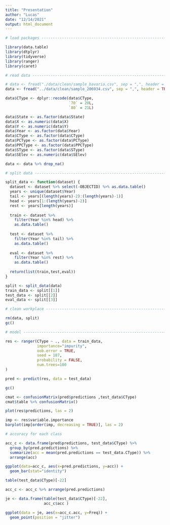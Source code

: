 ```yaml
---
title: "Presentation"
author: "Lucas"
date: "12/14/2021"
output: html_document
---
```


```r
# load packages -------------------------------------------------------------------------------

library(data.table)
library(dtplyr)
library(tidyverse)
library(ranger)
library(caret)
```

```r
# read data -----------------------------------------------------------------------------------

# data <- fread("./data/clean/sample_bavaria.csv", sep = ",", header = TRUE)
data <- fread("../data/clean/sample_206934.csv", sep = ",", header = TRUE)

data$CType <- dplyr::recode(data$CType, 
                            `70` = 20L,
                            `80` = 21L)

data$State <- as.factor(data$State)
data$X <- as.numeric(data$X)
data$Y <- as.numeric(data$Y)
data$Year <- as.factor(data$Year)
data$CType <- as.factor(data$CType)
data$PCType <- as.factor(data$PCType)
data$PPCType <- as.factor(data$PPCType)
data$SType <- as.factor(data$SType)
data$SElev <- as.numeric(data$SElev)

data <- data %>% drop_na()
```

```r
# split data ----------------------------------------------------------------------------------

split_data <- function(dataset) {
  dataset <- dataset %>% select(-OBJECTID) %>% as.data.table()
  years <- unique(dataset$Year)
  tail <- years[(length(years)-2):(length(years)-1)]
  head <- years[1:(length(years)-2)]
  rest <- years[length(years)]
  
  train <- dataset %>% 
    filter(Year %in% head) %>% 
    as.data.table()
  
  test <- dataset %>% 
    filter(Year %in% tail) %>% 
    as.data.table()
  
  eval <- dataset %>% 
    filter(Year %in% rest) %>% 
    as.data.table()
  
  return(list(train,test,eval))
}

split <- split_data(data)
train_data <- split[[1]]
test_data <- split[[2]]
eval_data <- split[[3]]

# clean workplace -----------------------------------------------------------------------------

rm(data, split)
gc()
```


```r
# model ---------------------------------------------------------------------------------------

res <- ranger(CType ~ ., data = train_data,
              importance="impurity",
              oob.error = TRUE,
              seed = 187,
              probability = FALSE,
              num.trees=100
)

pred <- predict(res, data = test_data)

gc()
```

```r
cmat <- confusionMatrix(pred$predictions ,test_data$CType)
cmat$table %>% confusionMatrix()

plot(res$predictions, las = 2)

imp <- res$variable.importance
barplot(imp[order(imp, decreasing = TRUE)], las = 2)
```

```r
# accuracy for each class

acc_c <- data.frame(pred$predictions, test_data$CType) %>% 
  group_by(pred.predictions) %>% 
  summarize(acc = mean(pred.predictions == test_data.CType)) %>% 
  arrange(acc)

ggplot(data=acc_c, aes(x=pred.predictions, y=acc)) +
  geom_bar(stat="identity")

table(test_data$CType)[-22]

acc_c <- acc_c %>% arrange(pred.predictions)

je <- data.frame(table(test_data$CType)[-22], 
                 acc_c$acc )

ggplot(data = je, aes(x=acc_c.acc, y=Freq)) +
  geom_point(position = "jitter")
```